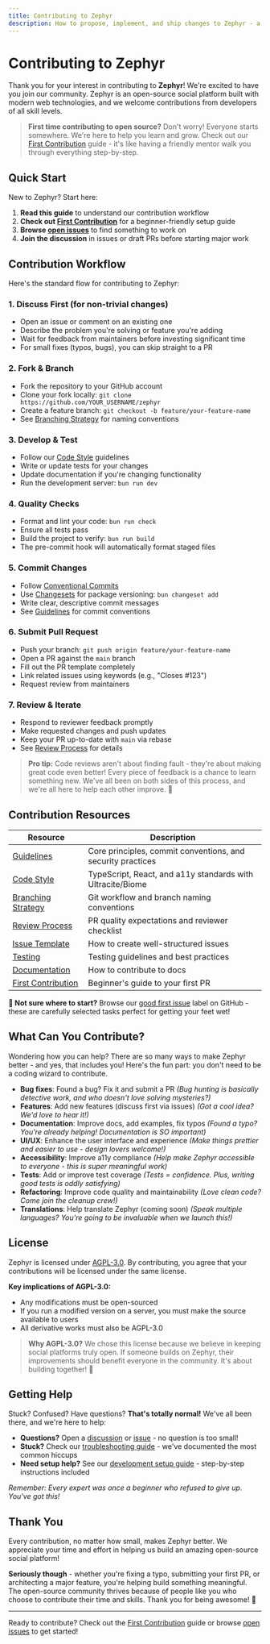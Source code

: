 ```yaml
---
title: Contributing to Zephyr
description: How to propose, implement, and ship changes to Zephyr - a comprehensive guide for contributors.
---
```


# Contributing to Zephyr

Thank you for your interest in contributing to **Zephyr**! We're excited to have you join our community. Zephyr is an open-source social platform built with modern web technologies, and we welcome contributions from developers of all skill levels.

> **First time contributing to open source?** Don't worry! Everyone starts somewhere. We're here to help you learn and grow. Check out our [First Contribution](/contribution/first-contribution) guide - it's like having a friendly mentor walk you through everything step-by-step.

## Quick Start

New to Zephyr? Start here:

1. **Read this guide** to understand our contribution workflow
2. **Check out [First Contribution](/contribution/first-contribution)** for a beginner-friendly setup guide
3. **Browse [open issues](https://github.com/zephverse/zephyr/issues)** to find something to work on
4. **Join the discussion** in issues or draft PRs before starting major work

## Contribution Workflow

Here's the standard flow for contributing to Zephyr:

### 1. **Discuss First** (for non-trivial changes)
   - Open an issue or comment on an existing one
   - Describe the problem you're solving or feature you're adding
   - Wait for feedback from maintainers before investing significant time
   - For small fixes (typos, bugs), you can skip straight to a PR

### 2. **Fork & Branch**
   - Fork the repository to your GitHub account
   - Clone your fork locally: `git clone https://github.com/YOUR_USERNAME/zephyr`
   - Create a feature branch: `git checkout -b feature/your-feature-name`
   - See [Branching Strategy](/contribution/branching-strategy) for naming conventions

### 3. **Develop & Test**
   - Follow our [Code Style](/contribution/code-style) guidelines
   - Write or update tests for your changes
   - Update documentation if you're changing functionality
   - Run the development server: `bun run dev`

### 4. **Quality Checks**
   - Format and lint your code: `bun run check`
   - Ensure all tests pass
   - Build the project to verify: `bun run build`
   - The pre-commit hook will automatically format staged files

### 5. **Commit Changes**
   - Follow [Conventional Commits](https://www.conventionalcommits.org/)
   - Use [Changesets](https://github.com/changesets/changesets) for package versioning: `bun changeset add`
   - Write clear, descriptive commit messages
   - See [Guidelines](/contribution/guidelines) for commit conventions

### 6. **Submit Pull Request**
   - Push your branch: `git push origin feature/your-feature-name`
   - Open a PR against the `main` branch
   - Fill out the PR template completely
   - Link related issues using keywords (e.g., "Closes #123")
   - Request review from maintainers

### 7. **Review & Iterate**
   - Respond to reviewer feedback promptly
   - Make requested changes and push updates
   - Keep your PR up-to-date with `main` via rebase
   - See [Review Process](/contribution/review-process) for details

> **Pro tip:** Code reviews aren't about finding fault - they're about making great code even better! Every piece of feedback is a chance to learn something new. We've all been on both sides of this process, and we're all here to help each other improve. 🚀

## Contribution Resources

| Resource | Description |
|----------|-------------|
| [Guidelines](/contribution/guidelines) | Core principles, commit conventions, and security practices |
| [Code Style](/contribution/code-style) | TypeScript, React, and a11y standards with Ultracite/Biome |
| [Branching Strategy](/contribution/branching-strategy) | Git workflow and branch naming conventions |
| [Review Process](/contribution/review-process) | PR quality expectations and reviewer checklist |
| [Issue Template](/contribution/issue-template) | How to create well-structured issues |
| [Testing](/contribution/testing) | Testing guidelines and best practices |
| [Documentation](/contribution/documentation) | How to contribute to docs |
| [First Contribution](/contribution/first-contribution) | Beginner's guide to your first PR |

**🎯 Not sure where to start?** Browse our [good first issue](https://github.com/zephyrproject/zephyr/labels/good%20first%20issue) label on GitHub - these are carefully selected tasks perfect for getting your feet wet!

## What Can You Contribute?

Wondering how you can help? There are so many ways to make Zephyr better - and yes, that includes you! Here's the fun part: you don't need to be a coding wizard to contribute. 

- **Bug fixes**: Found a bug? Fix it and submit a PR *(Bug hunting is basically detective work, and who doesn't love solving mysteries?)*
- **Features**: Add new features (discuss first via issues) *(Got a cool idea? We'd love to hear it!)*
- **Documentation**: Improve docs, add examples, fix typos *(Found a typo? You're already helping! Documentation is SO important)*
- **UI/UX**: Enhance the user interface and experience *(Make things prettier and easier to use - design lovers welcome!)*
- **Accessibility**: Improve a11y compliance *(Help make Zephyr accessible to everyone - this is super meaningful work)*
- **Tests**: Add or improve test coverage *(Tests = confidence. Plus, writing good tests is oddly satisfying)*
- **Refactoring**: Improve code quality and maintainability *(Love clean code? Come join the cleanup crew!)*
- **Translations**: Help translate Zephyr (coming soon) *(Speak multiple languages? You're going to be invaluable when we launch this!)*

## License

Zephyr is licensed under [AGPL-3.0](https://github.com/zephverse/zephyr/blob/main/LICENSE). By contributing, you agree that your contributions will be licensed under the same license.

**Key implications of AGPL-3.0:**
- Any modifications must be open-sourced
- If you run a modified version on a server, you must make the source available to users
- All derivative works must also be AGPL-3.0

> **Why AGPL-3.0?** We chose this license because we believe in keeping social platforms truly open. If someone builds on Zephyr, their improvements should benefit everyone in the community. It's about building together! 🤝

## Getting Help

Stuck? Confused? Have questions? **That's totally normal!** We've all been there, and we're here to help:

- **Questions?** Open a [discussion](https://github.com/zephverse/zephyr/discussions) or [issue](https://github.com/zephverse/zephyr/issues) - no question is too small!
- **Stuck?** Check our [troubleshooting guide](https://github.com/zephverse/zephyr#-troubleshooting) - we've documented the most common hiccups
- **Need setup help?** See our [development setup guide](https://github.com/zephverse/zephyr#-local-development-setup) - step-by-step instructions included

*Remember: Every expert was once a beginner who refused to give up. You've got this!*

## Thank You

Every contribution, no matter how small, makes Zephyr better. We appreciate your time and effort in helping us build an amazing open-source social platform!

**Seriously though** - whether you're fixing a typo, submitting your first PR, or architecting a major feature, you're helping build something meaningful. The open-source community thrives because of people like you who choose to contribute their time and skills. Thank you for being awesome! 💙

---

Ready to contribute? Check out the [First Contribution](/contribution/first-contribution) guide or browse [open issues](https://github.com/zephverse/zephyr/issues) to get started!


